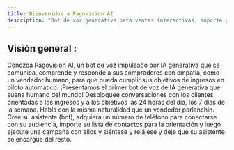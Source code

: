 ```yaml
---
title: Bienvenidos a Pagovision AI
description: "Bot de voz generativa para ventas interactivas, soporte y todo lo demás."
---
```


## Visión general :

Conozca Pagovision AI, un bot de voz impulsado por IA generativa que se comunica, comprende y responde a sus compradores con empatía, como un vendedor humano, para que pueda cumplir sus objetivos de ingresos en piloto automático. ¡Presentamos el primer bot de voz de IA generativa que suena humano del mundo! Desbloquee conversaciones con los clientes orientadas a los ingresos y a los objetivos las 24 horas del día, los 7 días de la semana. Habla con la misma naturalidad que un vendedor parlanchín. Cree su asistente (bot), adquiera un número de teléfono para conectarse con su audiencia, importe su lista de contactos para la orientación y luego ejecute una campaña con ellos y siéntese y relájese y deje que su asistente se encargue del resto.
